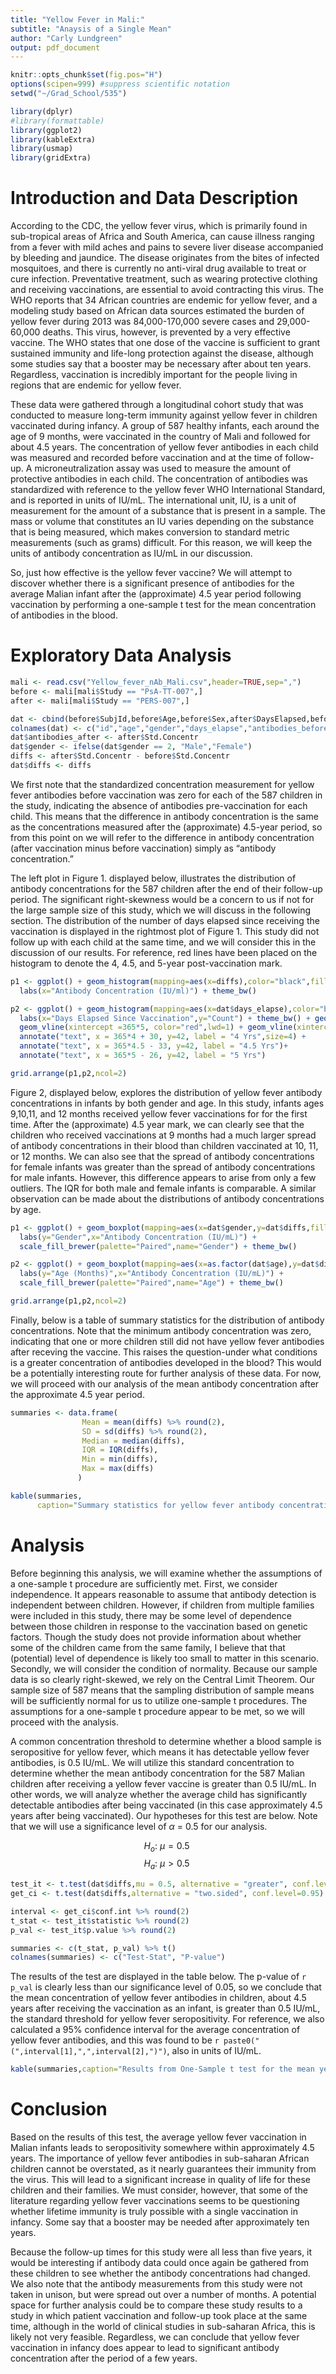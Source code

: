 ```yaml
---
title: "Yellow Fever in Mali:"
subtitle: "Anaysis of a Single Mean"
author: "Carly Lundgreen"
output: pdf_document
---
```


```r
knitr::opts_chunk$set(fig.pos="H")
options(scipen=999) #suppress scientific notation
setwd("~/Grad_School/535")
```

```r
library(dplyr)
#library(formattable)
library(ggplot2)
library(kableExtra)
library(usmap)
library(gridExtra)
```

# Introduction and Data Description 

According to the CDC, the yellow fever virus, which is primarily found in sub-tropical areas of Africa and South America, can cause illness ranging from a fever with mild aches and pains to severe liver disease accompanied by bleeding and jaundice. The disease originates from the bites of infected mosquitoes, and there is currently no anti-viral drug available to treat or cure infection. Preventative treatment, such as wearing protective clothing and receiving vaccinations, are essential to avoid contracting this virus. The WHO reports that 34 African countries are endemic for yellow fever, and a modeling study based on African data sources estimated the burden of yellow fever during 2013 was 84,000-170,000 severe cases and 29,000-60,000 deaths. This virus, however, is prevented by a very effective vaccine. The WHO states that one dose of the vaccine is sufficient to grant sustained immunity and life-long protection against the disease, although some studies say that a booster may be necessary after about ten years. Regardless, vaccination is incredibly important for the people living in regions that are endemic for yellow fever. 

These data were gathered through a longitudinal cohort study that was conducted to measure long-term immunity against yellow fever in children vaccinated during infancy. A group of 587 healthy infants, each around the age of 9 months, were vaccinated in the country of Mali and followed for about 4.5 years. The concentration of yellow fever antibodies in each child was measured and recorded before vaccination and at the time of follow-up. A microneutralization assay was used to measure the amount of protective antibodies in each child. The concentration of antibodies was standardized with reference to the yellow fever WHO International Standard, and is reported in units of IU/mL. The international unit, IU, is a unit of measurement for the amount of a substance that is present in a sample. The mass or volume that constitutes an IU varies depending on the substance that is being measured, which makes conversion to standard metric measurements (such as grams) difficult. For this reason, we will keep the units of antibody concentration as IU/mL in our discussion. 

So, just how effective is the yellow fever vaccine? We will attempt to discover whether there is a significant presence of antibodies for the average Malian infant after the (approximate) 4.5 year period following vaccination by performing a one-sample t test for the mean concentration of antibodies in the blood.


# Exploratory Data Analysis
```r
mali <- read.csv("Yellow_fever_nAb_Mali.csv",header=TRUE,sep=",")
before <- mali[mali$Study == "PsA-TT-007",]
after <- mali[mali$Study == "PERS-007",]

dat <- cbind(before$SubjId,before$Age,before$Sex,after$DaysElapsed,before$Std.Concentr) %>% as.data.frame()
colnames(dat) <- c("id","age","gender","days_elapse","antibodies_before")
dat$antibodies_after <- after$Std.Concentr
dat$gender <- ifelse(dat$gender == 2, "Male","Female")
diffs <- after$Std.Concentr - before$Std.Concentr
dat$diffs <- diffs
```

We first note that the standardized concentration measurement for yellow fever antibodies before vaccination was zero for each of the 587 children in the study, indicating the absence of antibodies pre-vaccination for each child. This means that the difference in antibody concentration is the same as the concentrations measured after the (approximate) 4.5-year period, so from this point on we will refer to the difference in antibody concentration (after vaccination minus before vaccination) simply as "antibody concentration." 

The left plot in Figure 1. displayed below, illustrates the distribution of antibody concentrations for the 587 children after the end of their follow-up period. The significant right-skewness would be a concern to us if not for the large sample size of this study, which we will discuss in the following section. The distribution of the number of days elapsed since receiving the vaccination is displayed in the rightmost plot of Figure 1. This study did not follow up with each child at the same time, and we will consider this in the discussion of our results. For reference, red lines have been placed on the histogram to denote the 4, 4.5, and 5-year post-vaccination mark. 

```r

p1 <- ggplot() + geom_histogram(mapping=aes(x=diffs),color="black",fill="lightblue",bins=25) + 
  labs(x="Antibody Concentration (IU/ml)") + theme_bw()

p2 <- ggplot() + geom_histogram(mapping=aes(x=dat$days_elapse),color="black",fill="lightblue",bins=30) + 
  labs(x="Days Elapsed Since Vaccination",y="Count") + theme_bw() + geom_vline(xintercept =365*4, color="red",lwd=1) + 
  geom_vline(xintercept =365*5, color="red",lwd=1) + geom_vline(xintercept =365*4.5, color="red",lwd=1) + 
  annotate("text", x = 365*4 + 30, y=42, label = "4 Yrs",size=4) + 
  annotate("text", x = 365*4.5 - 33, y=42, label = "4.5 Yrs")+ 
  annotate("text", x = 365*5 - 26, y=42, label = "5 Yrs")

grid.arrange(p1,p2,ncol=2)
```

Figure 2, displayed below, explores the distribution of yellow fever antibody concentrations in infants by both gender and age. In this study, infants ages 9,10,11, and 12 months received yellow fever vaccinations for for the first time. After the (approximate) 4.5 year mark, we can clearly see that the children who received vaccinations at 9 months had a much larger spread of antibody concentrations in their blood than children vaccinated at 10, 11, or 12 months. We can also see that the spread of antibody concentrations for female infants was greater than the spread of antibody concentrations for male infants. However, this difference appears to arise from only a few outliers. The IQR for both male and female infants is comparable. A similar observation can be made about the distributions of antibody concentrations by age.
```r

p1 <- ggplot() + geom_boxplot(mapping=aes(x=dat$gender,y=dat$diffs,fill=dat$gender)) + 
  labs(y="Gender",x="Antibody Concentration (IU/mL)") + 
  scale_fill_brewer(palette="Paired",name="Gender") + theme_bw()

p2 <- ggplot() + geom_boxplot(mapping=aes(x=as.factor(dat$age),y=dat$diffs,fill=as.factor(dat$age)))  + 
  labs(y="Age (Months)",x="Antibody Concentration (IU/mL)") + 
  scale_fill_brewer(palette="Paired",name="Age") + theme_bw()

grid.arrange(p1,p2,ncol=2)
```

Finally, below is a table of summary statistics for the distribution of antibody concentrations. Note that the minimum antibody concentration was zero, indicating that one or more children still did not have yellow fever antibodies after receving the vaccine. This raises the question-under what conditions is a greater concentration of antibodies developed in the blood? This would be a potentially interesting route for further analysis of these data. For now, we will proceed with our analysis of the mean antibody concentration after the approximate 4.5 year period. 
```r
summaries <- data.frame( 
                Mean = mean(diffs) %>% round(2),
                SD = sd(diffs) %>% round(2),
                Median = median(diffs),
                IQR = IQR(diffs),
                Min = min(diffs),
                Max = max(diffs)
               )

kable(summaries,
      caption="Summary statistics for yellow fever antibody concentrations for Malian infants after vaccination") %>% kable_styling(position="center")
```

# Analysis

Before beginning this analysis, we will examine whether the assumptions of a one-sample t procedure are sufficiently met. First, we consider independence. It appears reasonable to assume that antibody detection is independent between children. However, if children from multiple families were included in this study, there may be some level of dependence between those children in response to the vaccination based on genetic factors. Though the study does not provide information about whether some of the children came from the same family, I believe that that (potential) level of dependence is likely too small to matter in this scenario. Secondly, we will consider the condition of normality. Because our sample data is so clearly right-skewed, we rely on the Central Limit Theorem. Our sample size of 587 means that the sampling distribution of sample means will be sufficiently normal for us to utilize one-sample t procedures. The assumptions for a one-sample t procedure appear to be met, so we will proceed with the analysis. 

A common concentration threshold to determine whether a blood sample is seropositive for yellow fever, which means it has detectable yellow fever antibodies, is 0.5 IU/mL. We will utilize this standard concentration to determine whether the mean antibody concentration for the 587 Malian children after receiving a yellow fever vaccine is greater than 0.5 IU/mL. In other words, we will analyze whether the average child has significantly detectable antibodies after being vaccinated (in this case approximately 4.5 years after being vaccinated). Our hypotheses for this test are below. Note that we will use a significance level of $\alpha$ = 0.5 for our analysis. 


$$ H_{o}:\ \mu = 0.5\   $$
$$ H_{a}:\ \mu > 0.5\ $$ 

```r
test_it <- t.test(dat$diffs,mu = 0.5, alternative = "greater", conf.level=0.95)
get_ci <- t.test(dat$diffs,alternative = "two.sided", conf.level=0.95)

interval <- get_ci$conf.int %>% round(2)
t_stat <- test_it$statistic %>% round(2)
p_val <- test_it$p.value %>% round(2)

summaries <- c(t_stat, p_val) %>% t()
colnames(summaries) <- c("Test-Stat", "P-value")
```

The results of the test are displayed in the table below. The p-value of `r p_val` is clearly less than our significance level of 0.05, so we conclude that the mean concentration of yellow fever antibodies in children, about 4.5 years after receiving the vaccination as an infant, is greater than 0.5 IU/mL, the standard threshold for yellow fever seropositivity. For reference, we also calculated a 95% confidence interval for the average concentration of yellow fever antibodies, and this was found to be `r paste0("(",interval[1],",",interval[2],")")`, also in units of IU/mL.

```r
kable(summaries,caption="Results from One-Sample t test for the mean yellow fever antibody concentration in Malawian infants") %>% kable_styling(position="center",latex_options=c("hold_position"))
```


# Conclusion 

Based on the results of this test, the average yellow fever vaccination in Malian infants leads to seropositivity somewhere within approximately 4.5 years. The importance of yellow fever antibodies in sub-saharan African children cannot be overstated, as it nearly guarantees their immunity from the virus. This will lead to a significant increase in quality of life for these children and their families. We must consider, however, that some of the literature regarding yellow fever vaccinations seems to be questioning whether lifetime immunity is truly possible with a single vaccination in infancy. Some say that a booster may be needed after approximately ten years. 

Because the follow-up times for this study were all less than five years, it would be interesting if antibody data could once again be gathered from these children to see whether the antibody concentrations had changed. We also note that the antibody measurements from this study were not taken in unison, but were spread out over a number of months. A potential space for further analysis could be to compare these study results to a study in which patient vaccination and follow-up took place at the same time, although in the world of clinical studies in sub-saharan Africa, this is likely not very feasible. Regardless, we can conclude that yellow fever vaccination in infancy does appear to lead to significant antibody concentration after the period of a few years. 

